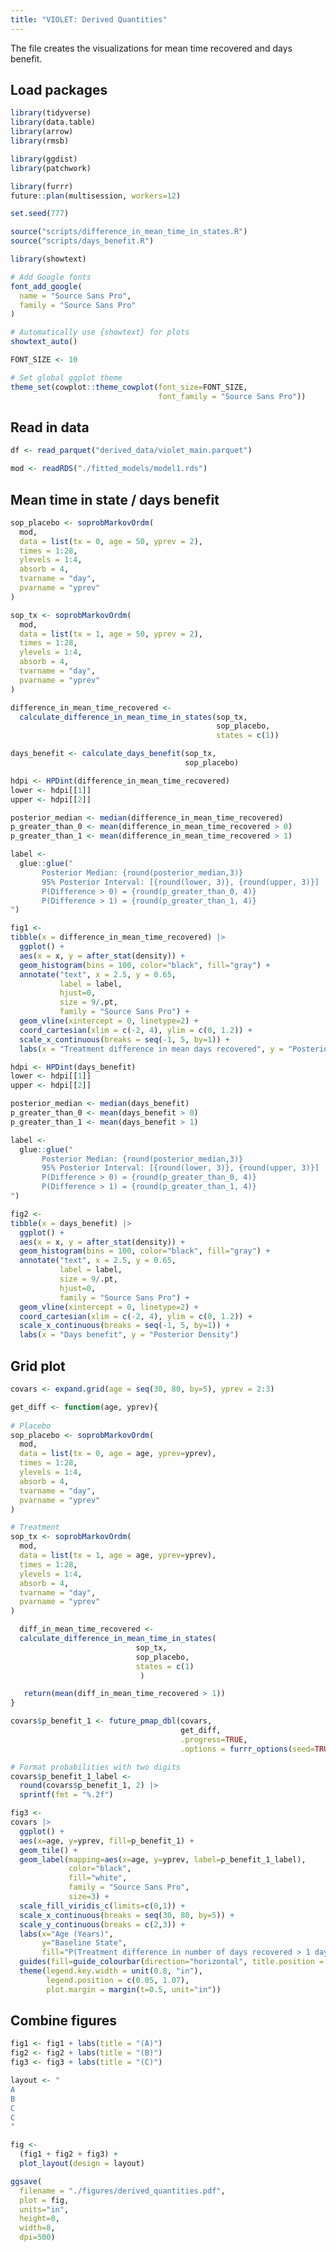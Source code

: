 ```yaml
---
title: "VIOLET: Derived Quantities"
---
```


The file creates the visualizations for mean time recovered and days benefit.

## Load packages

```r
library(tidyverse)
library(data.table)
library(arrow)
library(rmsb)

library(ggdist)
library(patchwork)

library(furrr)
future::plan(multisession, workers=12)

set.seed(777)
```

```r
source("scripts/difference_in_mean_time_in_states.R")
source("scripts/days_benefit.R")
```


```r
library(showtext)

# Add Google fonts
font_add_google(
  name = "Source Sans Pro",  
  family = "Source Sans Pro"
)

# Automatically use {showtext} for plots
showtext_auto()

FONT_SIZE <- 10

# Set global ggplot theme
theme_set(cowplot::theme_cowplot(font_size=FONT_SIZE,
                                 font_family = "Source Sans Pro"))
```

## Read in data

```r
df <- read_parquet("derived_data/violet_main.parquet")
```

```r
mod <- readRDS("./fitted_models/model1.rds")
```

## Mean time in state / days benefit

```r
sop_placebo <- soprobMarkovOrdm(
  mod,
  data = list(tx = 0, age = 50, yprev = 2),
  times = 1:28,
  ylevels = 1:4,
  absorb = 4,
  tvarname = "day",
  pvarname = "yprev"
)

sop_tx <- soprobMarkovOrdm(
  mod,
  data = list(tx = 1, age = 50, yprev = 2),
  times = 1:28,
  ylevels = 1:4,
  absorb = 4,
  tvarname = "day",
  pvarname = "yprev"
)
```

```r
difference_in_mean_time_recovered <- 
  calculate_difference_in_mean_time_in_states(sop_tx,
                                              sop_placebo,
                                              states = c(1))

days_benefit <- calculate_days_benefit(sop_tx,
                                       sop_placebo)
```

```r
hdpi <- HPDint(difference_in_mean_time_recovered)
lower <- hdpi[[1]]
upper <- hdpi[[2]]

posterior_median <- median(difference_in_mean_time_recovered)
p_greater_than_0 <- mean(difference_in_mean_time_recovered > 0)
p_greater_than_1 <- mean(difference_in_mean_time_recovered > 1)

label <-
  glue::glue("
       Posterior Median: {round(posterior_median,3)}
       95% Posterior Interval: [{round(lower, 3)}, {round(upper, 3)}]
       P(Difference > 0) = {round(p_greater_than_0, 4)}
       P(Difference > 1) = {round(p_greater_than_1, 4)}
")

fig1 <-
tibble(x = difference_in_mean_time_recovered) |>
  ggplot() +
  aes(x = x, y = after_stat(density)) +
  geom_histogram(bins = 100, color="black", fill="gray") +
  annotate("text", x = 2.5, y = 0.65,
           label = label,
           hjust=0,
           size = 9/.pt,
           family = "Source Sans Pro") +
  geom_vline(xintercept = 0, linetype=2) +
  coord_cartesian(xlim = c(-2, 4), ylim = c(0, 1.2)) +
  scale_x_continuous(breaks = seq(-1, 5, by=1)) +
  labs(x = "Treatment difference in mean days recovered", y = "Posterior Density")
```

```r
hdpi <- HPDint(days_benefit)
lower <- hdpi[[1]]
upper <- hdpi[[2]]

posterior_median <- median(days_benefit)
p_greater_than_0 <- mean(days_benefit > 0)
p_greater_than_1 <- mean(days_benefit > 1)

label <-
  glue::glue("
       Posterior Median: {round(posterior_median,3)}
       95% Posterior Interval: [{round(lower, 3)}, {round(upper, 3)}]
       P(Difference > 0) = {round(p_greater_than_0, 4)}
       P(Difference > 1) = {round(p_greater_than_1, 4)}
")

fig2 <-
tibble(x = days_benefit) |>
  ggplot() +
  aes(x = x, y = after_stat(density)) +
  geom_histogram(bins = 100, color="black", fill="gray") +
  annotate("text", x = 2.5, y = 0.65,
           label = label,
           size = 9/.pt,
           hjust=0,
           family = "Source Sans Pro") +
  geom_vline(xintercept = 0, linetype=2) +
  coord_cartesian(xlim = c(-2, 4), ylim = c(0, 1.2)) +
  scale_x_continuous(breaks = seq(-1, 5, by=1)) +
  labs(x = "Days benefit", y = "Posterior Density")
```

## Grid plot

```r
covars <- expand.grid(age = seq(30, 80, by=5), yprev = 2:3)

get_diff <- function(age, yprev){
  
# Placebo
sop_placebo <- soprobMarkovOrdm(
  mod,
  data = list(tx = 0, age = age, yprev=yprev),
  times = 1:28,
  ylevels = 1:4,
  absorb = 4,
  tvarname = "day",
  pvarname = "yprev"
)

# Treatment
sop_tx <- soprobMarkovOrdm(
  mod,
  data = list(tx = 1, age = age, yprev=yprev),
  times = 1:28,
  ylevels = 1:4,
  absorb = 4,
  tvarname = "day",
  pvarname = "yprev"
)

  diff_in_mean_time_recovered <-
  calculate_difference_in_mean_time_in_states(
                            sop_tx,
                            sop_placebo,
                            states = c(1)
                             )

   return(mean(diff_in_mean_time_recovered > 1))                   
}

covars$p_benefit_1 <- future_pmap_dbl(covars,
                                      get_diff,
                                      .progress=TRUE,
                                      .options = furrr_options(seed=TRUE))
```

```r
# Format probabilities with two digits
covars$p_benefit_1_label <-
  round(covars$p_benefit_1, 2) |>
  sprintf(fmt = "%.2f")

fig3 <-
covars |>
  ggplot() + 
  aes(x=age, y=yprev, fill=p_benefit_1) +
  geom_tile() +
  geom_label(mapping=aes(x=age, y=yprev, label=p_benefit_1_label),
             color="black",
             fill="white",
             family = "Source Sans Pro",
             size=3) +
  scale_fill_viridis_c(limits=c(0,1)) +
  scale_x_continuous(breaks = seq(30, 80, by=5)) +
  scale_y_continuous(breaks = c(2,3)) +
  labs(x="Age (Years)",
       y="Baseline State",
       fill="P(Treatment difference in number of days recovered > 1 day)") +
  guides(fill=guide_colourbar(direction="horizontal", title.position = "top")) +
  theme(legend.key.width = unit(0.8, "in"),
        legend.position = c(0.05, 1.07),
        plot.margin = margin(t=0.5, unit="in"))
```

## Combine figures

```r
fig1 <- fig1 + labs(title = "(A)")
fig2 <- fig2 + labs(title = "(B)")
fig3 <- fig3 + labs(title = "(C)")
```

```r
layout <- "
A
B
C
C
"

fig <-
  (fig1 + fig2 + fig3) +
  plot_layout(design = layout)

ggsave(
  filename = "./figures/derived_quantities.pdf", 
  plot = fig,
  units="in",
  height=8,
  width=8,
  dpi=500)
```



